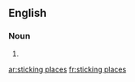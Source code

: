 
==English==

===Noun===
{{head|en|plural}}

# {{plural of|sticking place|lang=en|nocat=1}}

[[ar:sticking places]]
[[fr:sticking places]]